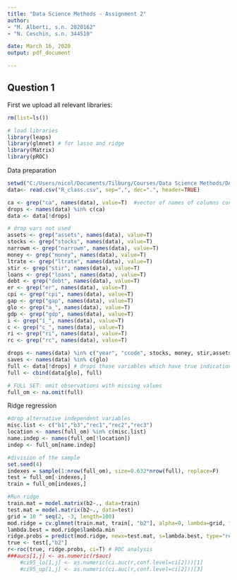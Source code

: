 ```yaml
---
title: "Data Science Methods - Assignment 2"
author:
- "M. Alberti, s.n. 2020162"
- "N. Ceschin, s.n. 344510"

date: March 16, 2020
output: pdf_document

---
```


## Question 1

First we upload all relevant libraries:

```r
rm(list=ls())

# load libraries
library(leaps)
library(glmnet) # for lasso and ridge
library(Matrix)
library(pROC)
```

Data preparation

```r
setwd("C:/Users/nicol/Documents/Tilburg/Courses/Data Science Methods/DATA-SCIENCE-ASSIGNMENTS/Assignment 2")
data<- read.csv("R_class.csv", sep=",", dec=".", header=TRUE)

ca <- grep("ca", names(data), value=T)  #vector of names of columns containing ca
drops <- names(data) %in% c(ca)
data <- data[!drops]  

# drop vars not used
assets <- grep("assets", names(data), value=T)
stocks <- grep("stocks", names(data), value=T)
narrowm <- grep("narrowm", names(data), value=T)
money <- grep("money", names(data), value=T)
ltrate <- grep("ltrate", names(data), value=T)
stir <- grep("stir", names(data), value=T)
loans <- grep("loans", names(data), value=T)
debt <- grep("debt", names(data), value=T)
er <- grep("er", names(data), value=T)
cpi <- grep("cpi", names(data), value=T)
gap <- grep("gap", names(data), value=T)
glo <- grep("a_", names(data), value=T)
gdp <- grep("gdp", names(data), value=T)
i <- grep("i_", names(data), value=T)
c <- grep("c_", names(data), value=T)
ri <- grep("ri", names(data), value=T)
rc <- grep("rc", names(data), value=T)

drops <- names(data) %in% c("year", "ccode", stocks, money, stir,assets,i,ri,glo) 
saves <- names(data) %in% c(glo)
full <- data[!drops] # drops those variables which have true indication in "drops"
full <- cbind(data[glo], full)

# FULL SET: omit observations with missing values
full_om <- na.omit(full)
```

Ridge regression

```r
#drop alternative independent variables
misc.list <- c("b1","b3","rec1","rec2","rec3")
location <- names(full_om) %in% c(misc.list) 
name.indep <- names(full_om[!location])
indep <- full_om[name.indep]

#division of the sample
set.seed(4)
indexes = sample(1:nrow(full_om), size=0.632*nrow(full), replace=F)
test = full_om[-indexes,]
train = full_om[indexes,]

#Run ridge
train.mat = model.matrix(b2~., data=train) 
test.mat = model.matrix(b2~., data=test)
grid = 10 ^ seq(2, -3, length=100)
mod.ridge = cv.glmnet(train.mat, train[, "b2"], alpha=0, lambda=grid, family="binomial", thresh=1e-12) 
lambda.best = mod.ridge$lambda.min 
ridge.probs = predict(mod.ridge, newx=test.mat, s=lambda.best, type="response")
true <- test[,"b2"]
r<-roc(true, ridge.probs, ci=T) # ROC analysis
###aucs[1,j] <- as.numeric(r$auc)		
	#ci95_lo[1,j] <- as.numeric(ci.auc(r,conf.level=ci[2]))[1]
	#ci95_up[1,j] <- as.numeric(ci.auc(r,conf.level=ci[2]))[3]


```